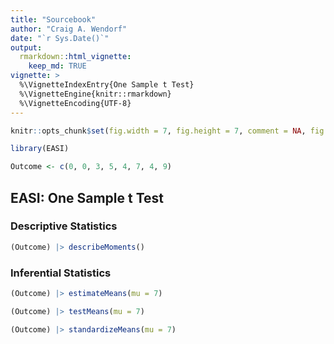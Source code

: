 ```yaml
---
title: "Sourcebook"
author: "Craig A. Wendorf"
date: "`r Sys.Date()`"
output: 
  rmarkdown::html_vignette:
    keep_md: TRUE
vignette: >
  %\VignetteIndexEntry{One Sample t Test}
  %\VignetteEngine{knitr::rmarkdown}
  %\VignetteEncoding{UTF-8}
---
```


```r
knitr::opts_chunk$set(fig.width = 7, fig.height = 7, comment = NA, fig.path = "figures/")
```

```r
library(EASI)
```

```r
Outcome <- c(0, 0, 3, 5, 4, 7, 4, 9)
```

## EASI: One Sample t Test

### Descriptive Statistics

```r
(Outcome) |> describeMoments()
```

### Inferential Statistics

```r
(Outcome) |> estimateMeans(mu = 7)
```

```r
(Outcome) |> testMeans(mu = 7)
```

```r
(Outcome) |> standardizeMeans(mu = 7)
```
